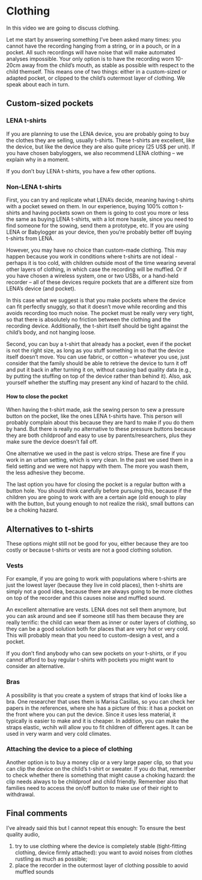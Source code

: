 # Clothing {#clothing}

In this video we are going to discuss clothing. 

Let me start by answering something I've been asked many times: you cannot have the recording hanging from a string, or in a pouch, or in a pocket. All such recordings will have noise that will make automated analyses impossible. Your only option is to have the recording worn 10-20cm away from the child's mouth, as stable as possible with respect to the child themself. This means one of two things: either in a custom-sized or adapted pocket, or clipped to the child's outermost layer of clothing. We speak about each in turn.

## Custom-sized pockets

### LENA t-shirts

If you are planning to use the LENA device, you are probably going to buy the clothes they are selling, usually t-shirts. These t-shirts are excellent, like the device, but like the device they are also quite pricey (25 US$ per unit). If you have chosen babyloggers, we also recommend LENA clothing -- we explain why in a moment.

If you don’t buy LENA t-shirts, you have a few other options.

### Non-LENA t-shirts

First, you can try and replicate what LENA's decide, meaning having t-shirts with a pocket sewed on them. In our experience, buying 100% cotton t-shirts and having pockets sown on them is going to cost you more or less the same as buying LENA t-shirts, with a lot more hassle, since you need to find someone for the sowing, send them a prototype, etc. If you are using LENA or Babylogger as your device, then you're probably better off buying t-shirts from LENA. 

However, you may have no choice than custom-made clothing. This may happen because you work in conditions where t-shirts are not ideal - perhaps it is too cold, with children outside most of the time wearing several other layers of clothing, in which case the recording will be muffled. Or if you have chosen a wireless system, one or two USBs, or a hand-held recorder -- all of these devices require pockets that are a different size from LENA's device (and pocket). 

In this case what we suggest is that you make pockets where the device can fit perfectly snuggly, so that it doesn’t move while recording and this avoids recording too much noise. The pocket must be really very very tight, so that there is absolutely no friction between the clothing and the recording device. Additionally, the t-shirt itself should be tight against the child's body, and not hanging loose.

Second, you can buy a t-shirt that already has a pocket, even if the pocket is not the right size, as long as you stuff something in so that the device itself doesn't move. You can use fabric, or cotton -- whatever you use, just consider that the family should be able to retrieve the device to turn it off and put it back in after turning it on, without causing bad quality data (e.g., by putting the stuffing on top of the device rather than behind it). Also, ask yourself whether the stuffing may present any kind of hazard to the child.

#### How to close the pocket

When having the t-shirt made, ask the sewing person to sew a pressure button on the pocket, like the ones LENA t-shirts have. This person will probably complain about this because they are hard to make if you do them by hand. But there is really no alternative to these pressure buttons because they are both childproof and easy to use by parents/researchers, plus they make sure the device doesn’t fall off. 

One alternative we used in the past is velcro strips. These are fine if you work in an urban setting, which is very clean. In the past we used them in a field setting and we were not happy with them. The more you wash them, the less adhesive they become. 

The last option you have for closing the pocket is a regular button with a button hole. You should think carefully before pursuing this, because if the children you are going to work with are a certain age (old enough to play with the button, but young enough to not realize the risk), small buttons can be a choking hazard. 

## Alternatives to t-shirts

These options might still not be good for you, either because they are too costly or because t-shirts or vests are not a good clothing solution.

### Vests

For example, if you are going to work with populations where t-shirts are just the lowest layer (because they live in cold places), then t-shirts are simply not a good idea, because there are always going to be more clothes on top of the recorder and this causes noise and muffled sound. 

An excellent alternative are vests. LENA does not sell them anymore, but you can ask around and see if someone still has them because they are really terrific: the child can wear them as inner or outer layers of clothing, so they can be a good solution both for places that are very hot or very cold. This will probably mean that you need to custom-design a vest, and a pocket.

If you don’t find anybody who can sew pockets on your t-shirts, or if you cannot afford to buy regular t-shirts with pockets you might want to consider an alternative. 

### Bras

A possibility is that you create a system of straps that kind of looks like a bra. One researcher that uses them is Marisa Casillas, so you can check her papers in the references, where she has a picture of this: it has a pocket on the front where you can put the device. Since it uses less material, it typically is easier to make and it is cheaper. In addition, you can make the straps elastic, wchih will allow you to fit children of different ages. It can be used in very warm and very cold climates.

### Attaching the device to a piece of clothing

Another option is to buy a money clip or a very large paper clip, so that you can clip the device on the child’s t-shirt or sweater. If you do that, remember to check whether there is something that might cause a choking hazard: the clip needs always to be childproof and child friendly. Remember also that families need to access the on/off button to make use of their right to withdrawal.

## Final comments

I've already said this but I cannot repeat this enough: To ensure the best quality audio,

1. try to use clothing where the device is completely stable (tight-fitting clothing, device firmly attached): you want to avoid noises from clothes rustling as much as possible;
2. place the recorder in the outermost layer of clothing possible to aovid muffled sounds
